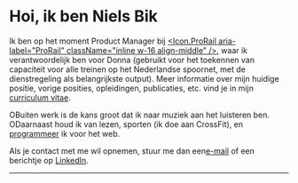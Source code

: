 
<Avatar />

# Hoi, ik ben Niels Bik

Ik ben op het moment Product Manager bij [<Icon.ProRail aria-label="ProRail" className="inline w-16 align-middle" />](https://www.prorail.nl), waar ik verantwoordelijk ben voor Donna (gebruikt voor het toekennen van capaciteit voor alle treinen op het Nederlandse spoornet, met de dienstregeling als belangrijkste output). Meer informatie over mijn huidige positie, vorige posities, opleidingen, publicaties, etc. vind je in mijn [curriculum vitae](https://github.com/nielsrowinbik/resume/releases/latest/download/nl.pdf).

OBuiten werk is de kans groot dat ik naar muziek aan het luisteren ben. ODaarnaast houd ik van lezen, sporten (ik doe aan CrossFit), en [programmeer](https://github.com/nielsrowinbik) ik voor het web.

Als je contact met me wil opnemen, stuur me dan een[e-mail](mailto:hey@nielsbik.nl) of een berichtje op [LinkedIn](https://www.linkedin.com/in/nielsrowinbik).

---

<NowPlaying />

